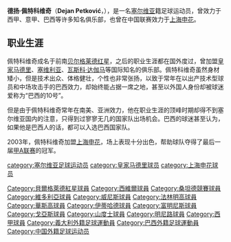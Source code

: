 {{Football player infobox
| playername=德扬·佩特科维奇 
| image = [[File:Petkovic_Ordem_do_Rio_Branco_Cropped.png|240px]]
| fullname=德扬·佩特科维奇 
| englishfullname =Dejan Petković
| nickname=[[兰博|兰博]]
| dateofbirth = {{birth date and age|1972|9|10}}
| cityofbirth = [[馬伊丹佩克|馬伊丹佩克]]
| countryofbirth = [[南斯拉夫|前南斯拉夫]]
| height = {{height|m=1.70}} 
| currentclub  =
| clubnumber = 
| position =中场
| youthyears = 
| youthclubs =
| years =  1988-1991年 <br> 1991-1995年 <br> 1995年 <br> 1996年 <br> 1997年 <br> 1997-1999年 <br> 1999-2000年 <br> 2000-2001年 <br> 2002年 <br> 2003年 <br> 2004年 <br> 2004-2005年 <br> 2005-2006年 <br> 2007年 <br> 2007年 <br> 2007年  <br> 2008年 <br> 2009年
| clubs ={{flagicon|Yugoslavia}} [[尼什拉德尼奇基足球俱樂部|尼什拉德尼奇基]] <br>{{flagicon|Serbia and Montenegro}} [[贝尔格莱德红星|贝尔格莱德红星]] <br>{{flagicon|ESP}} [[皇家马德里|皇家马德里]] <br>{{flagicon|ESP}} [[塞维利亚足球俱乐部|塞维利亚]] <br>{{flagicon|ESP}} [[桑坦德竞技|桑坦德竞技]] <br>{{flagicon|Brazil}} [[维多利亚体育俱乐部|维多利亚]] <br>{{flagicon|ITA}} [[威尼斯足球俱樂部|威尼斯]] <br>{{flagicon|BRA}} [[弗拉门戈|弗拉门戈]] <br>{{flagicon|BRA}} [[瓦斯科·达伽马足球俱乐部|瓦斯科·达伽马]] <br>{{flagicon|CHN}} [[上海申花|上海申花]] <br>{{flagicon|BRA}} [[瓦斯科·达伽马足球俱乐部|瓦斯科·达伽马]] <br>{{flagicon|Saudi Arabia}} [[伊蒂哈德足球俱乐部_(吉达)|伊蒂哈德]] <br>{{flagicon|BRA}} [[弗鲁米嫩塞|弗鲁米嫩塞]] <br>{{flagicon|BRA}} [[戈伊亚斯足球俱乐部|戈伊亚斯]] <br>{{flagicon|BRA}} [[桑托斯足球俱乐部|桑托斯]] <br>{{flagicon|BRA}} [[米内罗竞技|米内罗竞技]] <br>{{flagicon|BRA}}  [[弗拉门戈|弗拉门戈]]
| caps(goals) = 53 (34)<br>132 (38)<br>8 (1)<br>5 (0)<br>8 (1)<br>29 (16)<br>13 (1)<br>41 (17)<br>19 (2)<br>22 (7)<br>36 (18)<br>0 (0)<br>39 (11)<br>2 (0)<br>21 (1)
| nationalyears =1995-1999年
| nationalteam ={{flagicon|Yugoslavia|FR}} [[塞黑国家足球队|南斯拉夫（塞黑）]]
| nationalcaps(goals) = 7 (1)
|}}
'''德扬·佩特科维奇'''（'''Dejan Petković'''，{{bd|1972年|9月10日|||P}}），是一名[[塞尔维亚|塞尔维亚]]籍足球运动员，曾效力于西甲、意甲、巴西等许多知名俱乐部，也曾在中国联赛效力于[[上海申花|上海申花]]。

==职业生涯==
佩特科维奇成名于前南[[贝尔格莱德红星|贝尔格莱德红星]]，之后的职业生涯都在国外度过，曾加盟[[皇家马德里|皇家马德里]]、[[塞维利亚足球俱乐部|塞维利亚]]、[[瓦斯科·达伽马足球俱乐部|瓦斯科·达伽马]]等国际知名的俱乐部。佩特科维奇虽然身材矮小，但是技术出众、体格健壮，个性也非常张扬，以致于常年在以出产技术型球员和中场攻击手的巴西效力，却始终能占据一席之地，甚至以外国人身份却被球迷爱称为“巴西的10号”。

但是由于佩特科维奇常年在南美、亚洲效力，他在职业生涯的顶峰时期却得不到塞尔维亚国内的注意，只得到过寥寥无几的国家队出场机会。巴西的球迷甚至认为，如果他是巴西人的话，都可以入选巴西国家队。

2003年，佩特科维奇加盟[[上海申花|上海申花]]，场上表现十分出色，帮助球队夺得了最后一届[[甲A联赛|甲A联赛]]的冠军。

{{DEFAULTSORT:Petkovic, Dejan}}
[[category:塞尔维亚足球运动员|category:塞尔维亚足球运动员]]
[[Category:貝爾格萊德紅星球員|Category:貝爾格萊德紅星球員]]
[[category:皇家马德里球员|category:皇家马德里球员]]
[[Category:西維爾球員|Category:西維爾球員]]
[[Category:桑坦德競賽球員|Category:桑坦德競賽球員]]
[[Category:維多利亞球員|Category:維多利亞球員]]
[[Category:威尼斯球員|Category:威尼斯球員]]
[[Category:法林明高球員|Category:法林明高球員]]
[[Category:華斯高球員|Category:華斯高球員]]
[[category:上海申花球员|category:上海申花球员]]
[[Category:伊蒂哈德球員|Category:伊蒂哈德球員]]
[[Category:富明尼斯球員|Category:富明尼斯球員]]
[[Category:戈亞斯球員|Category:戈亞斯球員]]
[[Category:山度士球員|Category:山度士球員]]
[[Category:明尼路球員|Category:明尼路球員]]
[[Category:西甲球員|Category:西甲球員]]
[[Category:義大利外籍足球運動員|Category:義大利外籍足球運動員]]
[[Category:巴西外籍足球運動員|Category:巴西外籍足球運動員]]
[[Category:中国外籍足球运动员|Category:中国外籍足球运动员]]